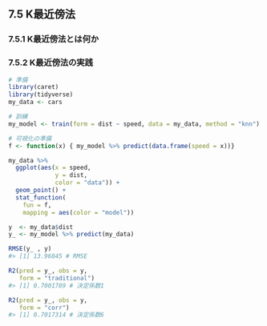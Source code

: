 ## 7.5 K最近傍法

### 7.5.1 K最近傍法とは何か

### 7.5.2 K最近傍法の実践

```r
# 準備
library(caret)
library(tidyverse)
my_data <- cars

# 訓練
my_model <- train(form = dist ~ speed, data = my_data, method = "knn")

# 可視化の準備
f <- function(x) { my_model %>% predict(data.frame(speed = x))}
```

```r
my_data %>%
  ggplot(aes(x = speed,
             y = dist,
             color = "data")) +
  geom_point() +
  stat_function(
    fun = f,
    mapping = aes(color = "model"))
```

```r
y  <- my_data$dist
y_ <- my_model %>% predict(my_data)

RMSE(y_ , y)
#> [1] 13.96845 # RMSE

R2(pred = y_, obs = y,
   form = "traditional")
#> [1] 0.7001789 # 決定係数1

R2(pred = y_, obs = y,
   form = "corr")
#> [1] 0.7017314 # 決定係数6
```

